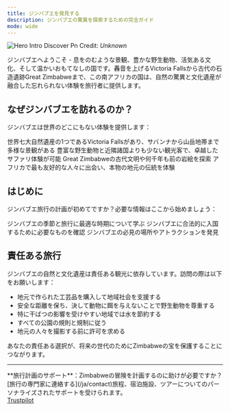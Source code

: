 ```yaml
---
title: ジンバブエを発見する
description: ジンバブエの驚異を探索するための完全ガイド
mode: wide
---
```


![Hero Intro Discover Pn](/images/hero-intro-discover.png)
Credit: *Unknown*

ジンバブエへようこそ - 息をのむような景観、豊かな野生動物、活気ある文化、そして温かいおもてなしの国です。轟音を上げるVictoria Fallsから古代の石造遺跡Great Zimbabweまで、この南アフリカの国は、自然の驚異と文化遺産が融合した忘れられない体験を旅行者に提供します。

## なぜジンバブエを訪れるのか？

ジンバブエは世界のどこにもない体験を提供します：

<CardGroup cols="2">
  <Card title="自然の驚異" icon="mountain-sun" href="/ja/destinations/victoria-falls">
    世界七大自然遺産の1つであるVictoria Fallsがあり、サバンナから山岳地帯まで多様な景観がある
  </Card>

  <Card title="野生動物サファリ" icon="paw" href="/ja/destinations/hwange-national-park">
    豊富な野生動物と近隣諸国よりも少ない観光客で、卓越したサファリ体験が可能
  </Card>

  <Card title="豊かな歴史" icon="monument" href="/ja/destinations/great-zimbabwe">
    Great Zimbabweの古代文明や何千年も前の岩絵を探索
  </Card>

  <Card title="温かいおもてなし" icon="people" href="/ja/culture/people-and-tribes">
    アフリカで最も友好的な人々に出会い、本物の地元の伝統を体験
  </Card>
</CardGroup>

## はじめに

ジンバブエ旅行の計画が初めてですか？必要な情報はここから始めましょう：

<CardGroup cols="3">
  <Card title="ベストシーズン" icon="calendar" href="/ja/when-to-visit">
    ジンバブエの季節と旅行に最適な時期について学ぶ
  </Card>

  <Card title="ビザ要件" icon="passport" href="/ja/essentials/visas-and-entry">
    ジンバブエに合法的に入国するために必要なものを確認
  </Card>

  <Card title="主要な目的地" icon="map" href="/ja/destinations/victoria-falls">
    ジンバブエの必見の場所やアトラクションを発見
  </Card>
</CardGroup>

## 責任ある旅行

ジンバブエの自然と文化遺産は責任ある観光に依存しています。訪問の際は以下をお願いします：

* 地元で作られた工芸品を購入して地域社会を支援する
* 安全な距離を保ち、決して動物に餌を与えないことで野生動物を尊重する
* 特に干ばつの影響を受けやすい地域では水を節約する
* すべての公園の規則と規制に従う
* 地元の人々を撮影する前に許可を求める

あなたの責任ある選択が、将来の世代のためにZimbabweの宝を保護することにつながります。

***

<Tip>
  **旅行計画のサポート**：Zimbabweの冒険を計画するのに助けが必要ですか？[旅行の専門家に連絡する](/ja/contact)旅程、宿泊施設、ツアーについてのパーソナライズされたサポートを受けられます。
</Tip>

<div class="trustpilot-widget" data-locale="en-US" data-template-id="56278e9abfbbba0bdcd568bc" data-businessunit-id="67f9200dd68b154e79a25462" data-style-height="52px" data-style-width="100%">
  <a href="https://www.trustpilot.com/review/travel-info.co.zw" target="_blank" rel="noopener">Trustpilot</a>
</div>
